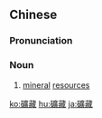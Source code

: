 {{also|矿藏}}
==Chinese==
{{zh-forms|s=矿藏}}

===Pronunciation===
{{zh-pron
|m=kuàngcáng
|c=kwong3 cong4
|cat=n
}}

===Noun===
{{zh-noun}}

# [[mineral]] [[resources]]

{{zh-cat|Advanced}}

[[ko:礦藏]]
[[hu:礦藏]]
[[ja:礦藏]]